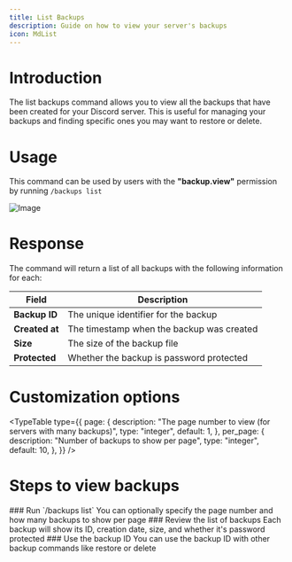 ```yaml
---
title: List Backups
description: Guide on how to view your server's backups
icon: MdList
---
```


# Introduction

The list backups command allows you to view all the backups that have been created for your Discord server. This is useful for managing your backups and finding specific ones you may want to restore or delete.

# Usage

This command can be used by users with the **"backup.view"** permission by running `/backups list`

![Image](/backup-list.png)

# Response

The command will return a list of all backups with the following information for each:

| Field          | Description                               |
| -------------- | ----------------------------------------- |
| **Backup ID**  | The unique identifier for the backup      |
| **Created at** | The timestamp when the backup was created |
| **Size**       | The size of the backup file               |
| **Protected**  | Whether the backup is password protected  |

# Customization options

<TypeTable
  type={{
    page: {
      description: "The page number to view (for servers with many backups)",
      type: "integer",
      default: 1,
    },
    per_page: {
      description: "Number of backups to show per page",
      type: "integer",
      default: 10,
    },
  }}
/>

# Steps to view backups

<Steps>
  <Step>
    ### Run `/backups list` You can optionally specify the page number and how
    many backups to show per page
  </Step>
  <Step>
    ### Review the list of backups Each backup will show its ID, creation date,
    size, and whether it's password protected
  </Step>
  <Step>
    ### Use the backup ID You can use the backup ID with other backup commands
    like restore or delete
  </Step>
</Steps>
